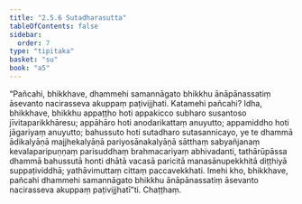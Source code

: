 ```yaml
---
title: "2.5.6 Sutadharasutta"
tableOfContents: false
sidebar:
  order: 7
type: "tipitaka"
basket: "su"
book: "a5"
---
```



<DynamicBreadcrumb />

<Division number="96" book="a5">

<Paragraph number="583" book="a5">
“Pañcahi, bhikkhave, dhammehi samannāgato bhikkhu ānāpānassatiṃ āsevanto nacirasseva akuppaṃ paṭivijjhati. Katamehi pañcahi? Idha, bhikkhave, bhikkhu appaṭṭho hoti appakicco subharo susantoso jīvitaparikkhāresu; appāhāro hoti anodarikattaṃ anuyutto; appamiddho hoti jāgariyaṃ anuyutto; bahussuto hoti sutadharo sutasannicayo, ye te dhammā ādikalyāṇā majjhekalyāṇā pariyosānakalyāṇā sātthaṃ sabyañjanaṃ kevalaparipuṇṇaṃ parisuddhaṃ brahmacariyaṃ abhivadanti, tathārūpāssa dhammā bahussutā honti dhātā vacasā paricitā manasānupekkhitā diṭṭhiyā suppaṭividdhā; yathāvimuttaṃ cittaṃ paccavekkhati. Imehi kho, bhikkhave, pañcahi dhammehi samannāgato bhikkhu ānāpānassatiṃ āsevanto nacirasseva akuppaṃ paṭivijjhatī”ti.

</Paragraph>
</Division>

<Paragraph number="584" type="center" book="a5">
Chaṭṭhaṃ.
</Paragraph>